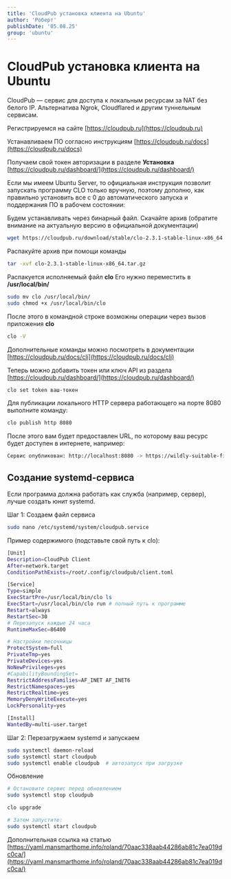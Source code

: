 ```yaml
---
title: 'CloudPub установка клиента на Ubuntu'
author: 'Роберт'
publishDate: '05.08.25'
group: 'ubuntu'
---
```


# CloudPub установка клиента на Ubuntu

CloudPub — сервис для доступа к локальным ресурсам за NAT без белого IP. Альтернатива Ngrok, Cloudflared и другим туннельным сервисам.

Регистрируемся на сайте [https://cloudpub.ru](https://cloudpub.ru)

Устанавливаем ПО согласно инструкциям [https://cloudpub.ru/docs](https://cloudpub.ru/docs)

Получаем свой токен авторизации в разделе **Установка** [https://cloudpub.ru/dashboard/](https://cloudpub.ru/dashboard/)

Если мы имеем Ubuntu Server, то официальная инструкция позволит запускать программу CLO только вручную, поэтому дополню, как правильно установить все с 0 до автоматического запуска и поддержания ПО в рабочем состоянии:

Будем устанавливать через бинарный файл.
Скачайте архив (обратите внимание на актуальную версию в официальной документации)

```bash
wget https://cloudpub.ru/download/stable/clo-2.3.1-stable-linux-x86_64.tar.gz
```

Распакуйте архив при помощи команды

```bash
tar -xvf clo-2.3.1-stable-linux-x86_64.tar.gz
```

Распакуется исполняемый файл **clo**
Его нужно переместить в **/usr/local/bin/**

```bash
sudo mv clo /usr/local/bin/
sudo chmod +x /usr/local/bin/clo
```

После этого в командной строке возможны операции через вызов приложения **clo**

```bash
clo -V
```

Дополнительные команды можно посмотреть в документации [https://cloudpub.ru/docs/cli](https://cloudpub.ru/docs/cli)

Теперь можно добавить токен или ключ API из раздела [https://cloudpub.ru/dashboard/](https://cloudpub.ru/dashboard/)

```bash
clo set token ваш-токен
```

Для публикации локального HTTP сервера работающего на порте 8080 выполните команду:

```bash
clo publish http 8080
```

После этого вам будет предоставлен URL, по которому ваш ресурс будет доступен в интернете, например:

```bash
Сервис опубликован: http://localhost:8080 -> https://wildly-suitable-fish.cloudpub.ru
```

## Создание systemd-сервиса

Если программа должна работать как служба (например, сервер), лучше создать юнит systemd.

Шаг 1: Создаем файл сервиса

```bash
sudo nano /etc/systemd/system/cloudpub.service
```

Пример содержимого (подставьте свой путь к clo):

```bash
[Unit]
Description=CloudPub Client
After=network.target
ConditionPathExists=/root/.config/cloudpub/client.toml

[Service]
Type=simple
ExecStartPre=/usr/local/bin/clo ls
ExecStart=/usr/local/bin/clo run # полный путь к программе
Restart=always
RestartSec=30
# Перезапуск каждые 24 часа
RuntimeMaxSec=86400

# Настройки песочницы
ProtectSystem=full
PrivateTmp=yes
PrivateDevices=yes
NoNewPrivileges=yes
#CapabilityBoundingSet=
RestrictAddressFamilies=AF_INET AF_INET6
RestrictNamespaces=yes
RestrictRealtime=yes
MemoryDenyWriteExecute=yes
LockPersonality=yes

[Install]
WantedBy=multi-user.target
```

Шаг 2: Перезагружаем systemd и запускаем

```bash
sudo systemctl daemon-reload
sudo systemctl start cloudpub
sudo systemctl enable cloudpub  # автозапуск при загрузке
```

Обновление

```bash
# Остановите сервис перед обновлением
sudo systemctl stop cloudpub

clo upgrade

# Затем запустите:
sudo systemctl start cloudpub
```

Дополнительная ссылка на статью [https://yaml.mansmarthome.info/roland/70aac338aab44286ab81c7ea019dc0ca/](https://yaml.mansmarthome.info/roland/70aac338aab44286ab81c7ea019dc0ca/)
